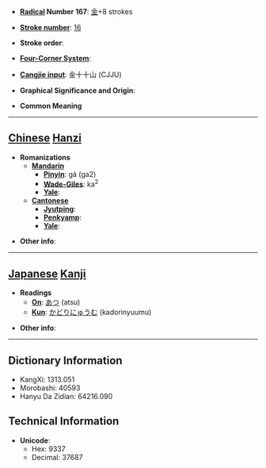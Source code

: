 * '''[[Wiktionary:Chinese radical index| Radical]] Number 167''': [[Wiktionary:Chinese radical index 金|金]]+8 strokes

* '''[[Wiktionary:Chinese total strokes index|Stroke number]]''': [[Wiktionary:Chinese total strokes index 16|16]]

* '''Stroke order''': 

* '''[[Wiktionary:Chinese four corner index|Four-Corner System]]''': 

* '''[[Wiktionary:Chinese Cangjie index|Cangjie input]]''': 金十十山 (CJJU)

* '''Graphical Significance and Origin''': 

* '''Common Meaning'''

----

== [[Chinese]] [[Hanzi]] ==

* '''Romanizations'''
** '''[[Mandarin]]'''
*** '''[[Pinyin]]''': gá (ga2)
*** '''[[Wade-Giles]]''': ka<sup>2</sup>
*** '''[[Yale]]''': 
** '''[[Cantonese]]'''
*** '''[[Jyutping]]''':
*** '''[[Penkyamp]]''': 
*** '''[[Yale]]''': 

* '''Other info''': 

----

== [[Japanese]] [[Kanji]] ==

* '''Readings'''
** '''[[On]]''': [[あつ]] (atsu)
** '''[[Kun]]''': [[かどりにゅうむ]] (kadorinyuumu)

* '''Other info''':  

----

== Dictionary Information ==

* KangXi: 1313.051
* Morobashi: 40593
* Hanyu Da Zidian: 64216.090

== Technical Information ==

* '''Unicode''':
** Hex: 9337
** Decimal: 37687